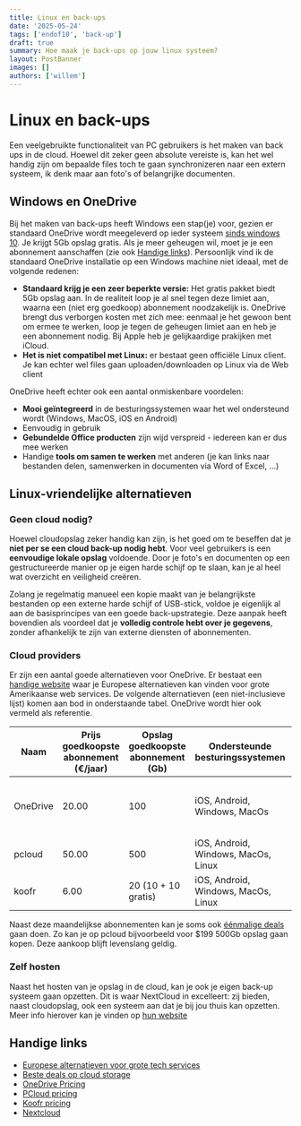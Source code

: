 ```yaml
---
title: Linux en back-ups
date: '2025-05-24'
tags: ['endof10', 'back-up']
draft: true
summary: Hoe maak je back-ups op jouw linux systeem?
layout: PostBanner
images: []
authors: ['willem']
---
```


# Linux en back-ups

Een veelgebruikte functionaliteit van PC gebruikers is het maken van back ups in de cloud. Hoewel dit zeker geen absolute vereiste is, kan het wel handig zijn om bepaalde files toch te gaan synchronizeren naar een extern systeem, ik denk maar aan foto's of belangrijke documenten.

## Windows en OneDrive

Bij het maken van back-ups heeft Windows een stap(je) voor, gezien er standaard OneDrive wordt meegeleverd op ieder systeem [sinds windows 10](https://support.microsoft.com/en-us/office/onedrive-desktop-app-for-earlier-versions-of-windows-850703dd-ea56-4c7a-bff5-6c2e4da227cf). Je krijgt 5Gb opslag gratis. Als je meer geheugen wil, moet je je een abonnement aanschaffen (zie ook [Handige links](#handige-links)).
Persoonlijk vind ik de standaard OneDrive installatie op een Windows machine niet ideaal, met de volgende redenen:

- **Standaard krijg je een zeer beperkte versie:** Het gratis pakket biedt 5Gb opslag aan. In de realiteit loop je al snel tegen deze limiet aan, waarna een (niet erg goedkoop) abonnement noodzakelijk is. OneDrive brengt dus verborgen kosten met zich mee: eenmaal je het gewoon bent om ermee te werken, loop je tegen de geheugen limiet aan en heb je een abonnement nodig. Bij Apple heb je gelijkaardige prakijken met iCloud.
- **Het is niet compatibel met Linux:** er bestaat geen officiële Linux client. Je kan echter wel files gaan uploaden/downloaden op Linux via de Web client

OneDrive heeft echter ook een aantal onmiskenbare voordelen:

- **Mooi geïntegreerd** in de besturingssystemen waar het wel ondersteund wordt (Windows, MacOS, iOS en Android)
- Eenvoudig in gebruik
- **Gebundelde Office producten** zijn wijd verspreid - iedereen kan er dus mee werken
- Handige **tools om samen te werken** met anderen (je kan links naar bestanden delen, samenwerken in documenten via Word of Excel, ...)

## Linux-vriendelijke alternatieven

### Geen cloud nodig?

Hoewel cloudopslag zeker handig kan zijn, is het goed om te beseffen dat je **niet per se een cloud back-up nodig hebt**. Voor veel gebruikers is een **eenvoudige lokale opslag** voldoende. Door je foto's en documenten op een gestructureerde manier op je eigen harde schijf op te slaan, kan je al heel wat overzicht en veiligheid creëren.

Zolang je regelmatig manueel een kopie maakt van je belangrijkste bestanden op een externe harde schijf of USB-stick, voldoe je eigenlijk al aan de basisprincipes van een goede back-upstrategie. Deze aanpak heeft bovendien als voordeel dat je **volledig controle hebt over je gegevens**, zonder afhankelijk te zijn van externe diensten of abonnementen.

### Cloud providers

Er zijn een aantal goede alternatieven voor OneDrive. Er bestaat een [handige website](https://switch-to.eu/nl) waar je Europese alternatieven kan vinden voor grote Amerikaanse web services. De volgende alternatieven (een niet-inclusieve lijst) komen aan bod in onderstaande tabel. OneDrive wordt hier ook vermeld als referentie.

| Naam     | Prijs goedkoopste abonnement (€/jaar) | Opslag goedkoopste abonnement (Gb) | Ondersteunde besturingssystemen     | Opmerkingen                                                      |
| -------- | ------------------------------------- | ---------------------------------- | ----------------------------------- | ---------------------------------------------------------------- |
| OneDrive | 20.00                                 | 100                                | iOS, Android, Windows, MacOs        | Abonement is gebundeld met web versie van Office tekstverwerkers |
| pcloud   | 50.00                                 | 500                                | iOS, Android, Windows, MacOs, Linux |                                                                  |
| koofr    | 6.00                                  | 20 (10 + 10 gratis)                | iOS, Android, Windows, MacOs, Linux |                                                                  |

Naast deze maandelijkse abonnementen kan je soms ook [éénmalige deals](https://bestcloudreview.com/) gaan doen. Zo kan je op pcloud bijvoorbeeld voor $199 500Gb opslag gaan kopen. Deze aankoop blijft levenslang geldig.

### Zelf hosten

Naast het hosten van je opslag in de cloud, kan je ook je eigen back-up systeem gaan opzetten. Dit is waar NextCloud in excelleert: zij bieden, naast cloudopslag, ook een systeem aan dat je bij jou thuis kan opzetten. Meer info hierover kan je vinden op [hun website](https://nextcloud.com/athome/)

## Handige links

- [Europese alternatieven voor grote tech services](https://switch-to.eu/en/about)
- [Beste deals op cloud storage](https://bestcloudreview.com/)
- [OneDrive Pricing](https://www.microsoft.com/nl-be/microsoft-365/onedrive/compare-onedrive-plans)
- [PCloud pricing](https://www.pcloud.com/cloud-storage-pricing-plans.html?period=year)
- [Koofr pricing](https://koofr.eu/pricing/)
- [Nextcloud](https://nextcloud.com/athome/)
